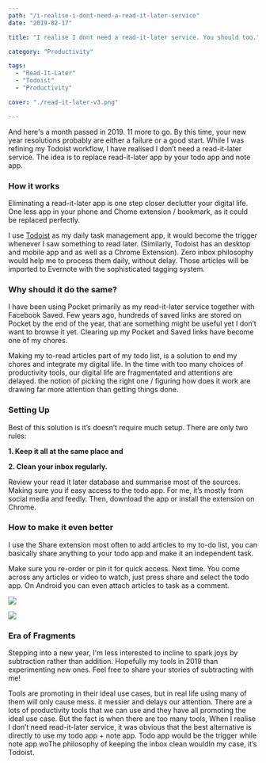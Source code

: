 ```yaml
---
path: "/i-realise-i-dont-need-a-read-it-later-service"
date: "2019-02-17"

title: "I realise I dont need a read-it-later service. You should too."

category: "Productivity"

tags: 
  - "Read-It-Later"
  - "Todoist"
  - "Productivity"

cover: "./read-it-later-v3.png"

---
```


And here's a month passed in 2019. 11 more to go. By this time, your new  year resolutions probably are either a failure or a good start. While I was refining my Todoist workflow, I have realised I don’t need a read-it-later service. The idea is to replace read-it-later app by your todo app and note app. 

### How it works
Eliminating a read-it-later app is one step closer declutter your digital life. One less app in your phone and Chome extension / bookmark, as it could be replaced perfectly. 

I use [Todoist](https://todoist.com) as my daily task management app, it would become the trigger whenever I saw something to read later. (Similarly, Todoist has an desktop and mobile app and as well as a Chrome Extension). Zero inbox philosophy would help me to process them daily, without delay. Those articles will be imported to Evernote with the sophisticated tagging system. 

### Why should it do the same?

I have been using Pocket primarily as my read-it-later service together with Facebook Saved. Few years ago, hundreds of saved links are stored on Pocket by the end of the year, that are something might be useful yet I don’t want to browse it yet. Clearing up my Pocket and Saved links have become one of my chores.

Making my to-read articles part of my todo list, is a solution to end my chores and integrate my digital life. In the time with too many choices of productivity tools, our digital life are fragmentated and attentions are delayed. the notion of picking the right one / figuring how does it work are drawing far more attention than getting things done. 

### Setting Up
Best of this solution is it’s doesn’t require much setup. There are only two rules:

**1. Keep it all at the same place and**

**2. Clean your inbox regularly.**

Review your read it later database and summarise most of the sources. Making sure you if easy access to the todo app. For me, it’s mostly from social media and feedly. Then, download the app or install the extension on Chrome. 

### How to make it even better

I use the Share extension most often to add articles to my to-do list, you can basically share anything to your todo app and make it an independent task.

Make sure you re-order or pin it for quick access. Next time. You come across any articles or video to watch, just press share and select the todo app. On Android you can even attach articles to task as a comment. 

![](/p1.png)

![](/p2.png)

### Era of Fragments 

Stepping into a new year, I'm less interested to  incline to spark joys by subtraction rather than addition. Hopefully my tools in 2019 than experimenting new ones. Feel free to share your stories of subtracting with me!

Tools are promoting in their ideal use cases, but in real life using many of them will only cause mess. 
it messier and delays our attention. There are a lots of productivity tools that we can use and they have all promoting the ideal use case. But the fact is when there are too many tools, 
When I realise I don’t need read-it-later service, it was obvious that the best alternative is directly to use my todo app + note app. Todo app would be the trigger while note app woThe philosophy of keeping the inbox clean wouldIn my case, it’s Todoist. 